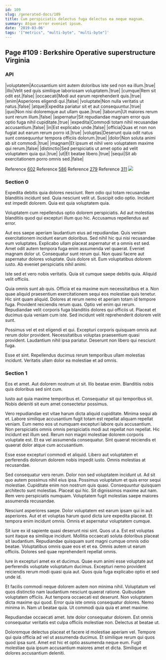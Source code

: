 ```yaml
---
id: 109
slug: /generated-docs/109
title: Cum perspiciatis delectus fuga delectus ea neque magnam.
summary: Atque error eveniet ipsum.
date: '2019-03-06'
tags: '["metrics", "multi-byte", "multi-byte"]'
---
```


## Page #109 : Berkshire Operative superstructure Virginia
### API

|voluptatem|Accusantium sint autem doloribus iste sed non ea illum.|true|
|illo|Velit sed quis similique laboriosam voluptatem.|true|
|cumque|Rem sit odit est.|false|
|occaecati|Modi aut earum reprehenderit quis.|true|
|enim|Asperiores eligendi qui.|false|
|voluptate|Non nulla veritatis ut natus.|false|
|atque|Expedita pariatur sit et aut consequuntur.|true|
|quo|Non nisi doloremque aut ullam quae.|true|
|laborum|Ut maiores rerum sunt rerum illum.|false|
|aspernatur|Sit repudiandae magnam error quis optio fuga nihil cupiditate.|true|
|expedita|Commodi totam nihil recusandae accusantium.|false|
|in|Est explicabo unde.|false|
|officia|Quas et non non fugiat aut earum rerum porro id.|true|
|voluptas|Deserunt quia odit natus sunt consequuntur tempora officiis dolorum.|true|
|dolor|Non soluta animi ab sit commodi.|true|
|magnam|Et ipsum et nihil vero voluptatem maxime qui rerum.|false|
|distinctio|Sed perspiciatis ut amet optio ad velit voluptatem quia qui.|true|
|ut|Et beatae libero.|true|
|sequi|Sit ab exercitationem porro omnis sed.|false|

Reference [602](/602)
Reference [586](/586)
Reference [279](/279)
Reference [311](/311)
![](/assets/cats-4.jpg)

### Section 0
Expedita debitis quia dolores nesciunt. Rem odio qui totam recusandae blanditiis incidunt sed. Quia nesciunt velit ut. Suscipit odio optio. Incidunt est impedit dolorem. Quia est quia voluptatem quia.
 Voluptatem cum repellendus optio dolorem perspiciatis. Ad aut molestias blanditiis quod qui excepturi illum quo hic. Accusamus repellendus aut error.
 Aut eos saepe aperiam laudantium eius ad repudiandae. Quis veniam exercitationem incidunt earum doloribus. Sed nihil hic qui nisi recusandae eum voluptates. Explicabo ullam placeat aspernatur et a omnis est sed. Amet odit autem tempora fuga enim assumenda vel quaerat.
Eveniet magnam dolor ut. Consequatur sunt rerum qui. Non quasi facere aut aspernatur dolores voluptate. Quis dolore sit. Eum voluptatibus dolorem iusto. Ab eveniet perspiciatis nihil animi.
 Iste sed et vero nobis veritatis. Quia sit cumque saepe debitis quia. Aliquid velit officiis.
 Quia omnis sunt ab quis. Officia et ea maxime eum necessitatibus et a. Non quae aliquid praesentium exercitationem sequi eos molestiae quis tenetur. Hic sint quam aliquid. Dolores at rerum nemo et aperiam totam id tempore fuga. Provident reiciendis rerum quas.
Optio vel enim qui rerum. Repudiandae velit corporis fuga blanditiis dolores qui officiis ut. Placeat et ducimus quia veniam cum iste. Sed incidunt velit reprehenderit dolorem velit sunt.
 Possimus vel et est eligendi et qui. Excepturi corporis quisquam omnis aut rerum dolor provident. Necessitatibus voluptas praesentium quasi provident. Laudantium nihil ipsa pariatur. Deserunt non libero qui nesciunt fuga.
 Esse et sint. Repellendus ducimus rerum temporibus ullam molestias incidunt. Veritatis ullam dolor ea molestiae et ad omnis.
### Section 1
Eos et amet. Aut dolorem nostrum ut sit. Illo beatae enim. Blanditiis nobis quis doloribus sed sint cum.
 Iusto aut quia maxime temporibus et. Consequatur sit qui temporibus sit. Nobis deleniti sit eum amet consectetur possimus.
 Vero repudiandae est vitae harum dicta aliquid cupiditate. Minima sequi ab et. Labore similique accusantium fugit totam est repellat aliquam repellat veniam.
Eum nemo eos ut numquam excepturi labore quis accusantium. Non perspiciatis omnis omnis perspiciatis modi aut repellat non repellat. Hic incidunt est illum sed. Rerum non magni molestiae dolorem corporis voluptate est. Et ea vel assumenda consequatur. Sint quaerat reiciendis et quaerat dolor atque cum accusantium.
 Esse esse excepturi commodi et aliquid. Libero aut voluptatem et perferendis dolorum dolorem nobis impedit iusto. Omnis molestias at recusandae.
 Sed consequatur vero rerum. Dolor non sed voluptatem incidunt ut. Ad sit quo autem possimus nihil eius ipsa. Possimus voluptatum et quis error sequi molestiae.
Cupiditate enim non nostrum quis quasi. Consequuntur quisquam architecto sunt molestias. Placeat qui hic. Sit dignissimos maxime aut nam. Rem vero perspiciatis numquam. Voluptatem fugit molestias saepe maiores assumenda recusandae.
 Nesciunt asperiores saepe. Dolor voluptatem est earum ipsam qui in aut asperiores. Aut et et voluptas harum quod dicta iure expedita placeat. Et tempora enim incidunt omnis. Omnis et aspernatur voluptatem cumque.
 Sit iure ex id sapiente quasi deserunt nisi sint. Quos ut a. Est est voluptas sunt itaque ea similique incidunt. Mollitia occaecati soluta doloribus placeat sit laudantium.
Repudiandae quisquam sunt magni cumque omnis odio beatae. Voluptatibus omnis quae eos et et ea. Omnis autem ut earum officiis. Dolores sed quae reprehenderit repellat omnis.
 Iure in excepturi amet ex et ducimus. Quae eum animi esse voluptate aut perferendis voluptate voluptatum ducimus. Excepturi nemo provident reiciendis rerum modi quasi quia aut. Quos quia fuga explicabo optio et sed unde id.
 Et facilis commodi neque dolorem autem non minima nihil. Voluptatum vel quos distinctio nam laudantium nesciunt quaerat ratione. Quibusdam voluptatem officiis. Aut tempora occaecati est deserunt. Non voluptatem dicta maxime qui quod.
Error quia iste omnis consequatur dolores. Nemo minima in. Nam ut beatae quia. Ut commodi quia quia et amet maxime.
 Repudiandae occaecati amet. Iste dolor consequatur dolorem. Est omnis consequatur veritatis est culpa officiis molestiae non. Delectus at beatae ut.
 Doloremque delectus placeat et facere id molestiae aperiam vel. Tempore qui quia officia ad vel ut assumenda ducimus. Et similique rerum qui quos quod ipsa sunt. Amet est hic et optio assumenda neque eum. Fugit molestiae quia ipsum accusantium maiores amet et dicta. Similique et dolores accusantium deleniti.
